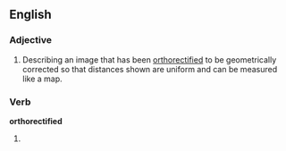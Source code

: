 ==English==

===Adjective===
{{en-adj|-}}

# Describing an image that has been [[orthorectified]] to be geometrically corrected  so that distances shown are uniform and can be measured like a map.

===Verb===
'''orthorectified'''

# {{past of|[[orthorectify]]}}